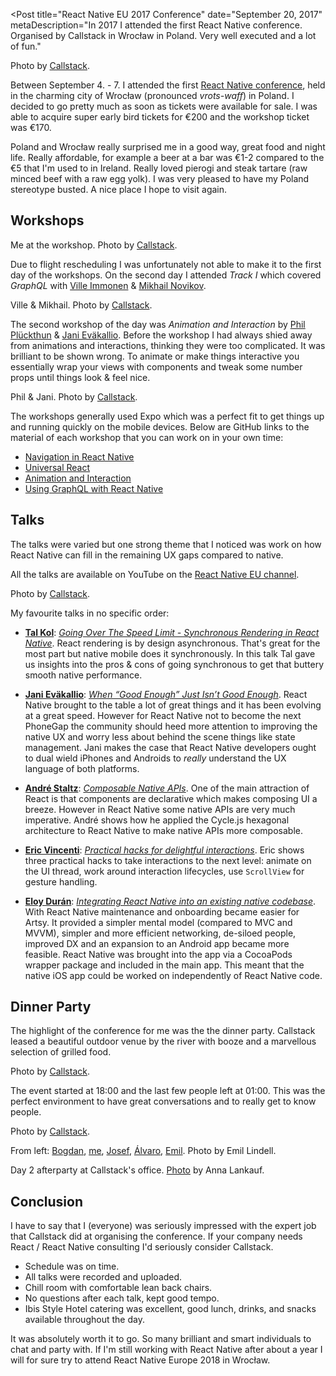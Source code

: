 
<Post
  title="React Native EU 2017 Conference"
  date="September 20, 2017"
  metaDescription="In 2017 I attended the first React Native conference.
  Organised by Callstack in Wrocław in Poland. Very well executed and a lot of
  fun."
>

<Dither
  src="/images/react-native-eu-2017-conference/react_native_banner.jpg"
  alt="React Native EU 2017 conference banner at Hotel Ibis"
  width={1536}
  height={1024}
/>

Photo by [Callstack][rneuphotos].

Between September 4. - 7. I attended the first [React Native conference](https://react-native.eu/), held in the charming city of Wrocław (pronounced *vrots-waff*) in Poland. I decided to go pretty much as soon as tickets were available for sale. I was able to acquire super early bird tickets for €200 and the workshop ticket was €170.

Poland and Wrocław really surprised me in a good way, great food and night life. Really affordable, for example a beer at a bar was €1-2 compared to the €5 that I'm used to in Ireland. Really loved pierogi and steak tartare (raw minced beef with a raw egg yolk). I was very pleased to have my Poland stereotype busted. A nice place I hope to visit again.

## Workshops
<Dither
  src="/images/react-native-eu-2017-conference/jonrh_workshop.jpg"
  alt="Me at the workshop"
  width={1536}
  height={1024}
/>

Me at the workshop. Photo by [Callstack][rneuphotos].

Due to flight rescheduling I was unfortunately not able to make it to the first day of the workshops. On the second day I attended *Track I* which covered *GraphQL* with [Ville Immonen][ville] & [Mikhail Novikov][mikhail].

<Dither
  src="/images/react-native-eu-2017-conference/graphql_workshop.jpg"
  alt="Ville & Mikhail"
  width={1536}
  height={1024}
/>

Ville & Mikhail. Photo by [Callstack][rneuphotos].

The second workshop of the day was *Animation and Interaction* by [Phil Plückthun][phil] & [Jani Eväkallio][jani]. Before the workshop I had always shied away from animations and interactions, thinking they were too complicated. It was brilliant to be shown wrong. To animate or make things interactive you essentially wrap your views with components and tweak some number props until things look & feel nice.

<Dither
  src="/images/react-native-eu-2017-conference/animation_workshop.jpg"
  alt="Phil & Jani"
  width={1536}
  height={1024}
/>

Phil & Jani. Photo by [Callstack][rneuphotos].

The workshops generally used Expo which was a perfect fit to get things up and running quickly on the mobile devices. Below are GitHub links to the material of each workshop that you can work on in your own time:

* [Navigation in React Native][navigationworkshop]
* [Universal React][universalworkshop]
* [Animation and Interaction][animationworkshop]
* [Using GraphQL with React Native][graphqlworkshop]

## Talks
The talks were varied but one strong theme that I noticed was work on how React Native can fill in the remaining UX gaps compared to native.

All the talks are available on YouTube on the [React Native EU channel](https://www.youtube.com/channel/UCUNE_g1mQPuyW975WjgjYxA/videos).

<Dither
  src="/images/react-native-eu-2017-conference/audience.jpg"
  alt="Audience at a presentation"
  width={1536}
  height={1024}
/>

Photo by [Callstack][rneuphotos].

My favourite talks in no specific order:

* **[Tal Kol][tal]**: *[Going Over The Speed Limit - Synchronous Rendering in React Native][taltalk]*. React rendering is by design asynchronous. That's great for the most part but native mobile does it synchronously. In this talk Tal gave us insights into the pros & cons of going synchronous to get that buttery smooth native performance.

* **[Jani Eväkallio][jani]**: *[When “Good Enough” Just Isn’t Good Enough][janitalk]*. React Native brought to the table a lot of great things and it has been evolving at a great speed. However for React Native not to become the next PhoneGap the community should heed more attention to improving the native UX and worry less about behind the scene things like state management. Jani makes the case that React Native developers ought to dual wield iPhones and Androids to *really* understand the UX language of both platforms.

* **[André Staltz][andre]**: *[Composable Native APIs][andretalk]*. One of the main attraction of React is that components are declarative which makes composing UI a breeze. However in React Native some native APIs are very much imperative. André shows how he applied the Cycle.js hexagonal architecture to React Native to make native APIs more composable.

* **[Eric Vincenti][eric]**: *[Practical hacks for delightful interactions][erictalk]*. Eric shows three practical hacks to take interactions to the next level: animate on the UI thread, work around interaction lifecycles, use `ScrollView` for gesture handling.

* **[Eloy Durán][eloy]**: *[Integrating React Native into an existing native codebase][eloytalk]*. With React Native maintenance and onboarding became easier for Artsy. It provided a simpler mental model (compared to MVC and MVVM), simpler and more efficient networking, de-siloed people, improved DX and an expansion to an Android app became more feasible. React Native was brought into the app via a CocoaPods wrapper package and included in the main app. This meant that the native iOS app could be worked on independently of React Native code.


## Dinner Party
The highlight of the conference for me was the the dinner party. Callstack leased a beautiful outdoor venue by the river with booze and a marvellous selection of grilled food.

<Dither
  src="/images/react-native-eu-2017-conference/dinnerparty.jpg"
  alt="Dinner party outdoor venue"
  width={1536}
  height={1024}
/>

Photo by [Callstack][rneuphotos].

The event started at 18:00 and the last few people left at 01:00. This was the perfect environment to have great conversations and to really get to know people. 

<Dither
  src="/images/react-native-eu-2017-conference/dinner_bbq.jpg"
  alt="Dinner BBQ"
  width={1536}
  height={1024}
/>

Photo by [Callstack][rneuphotos].

<Dither
  src="/images/react-native-eu-2017-conference/dinnerparty2.jpg"
  alt="Bogdan, me, Josef, Álvaro and Emil at the dinner party."
  width={1280}
  height={719}
/>

From left: [Bogdan][bogdan], [me][jonrhtwitter], [Josef][josef], [Álvaro][alvaro], [Emil][emil].
Photo by Emil
Lindell.

<Dither
  src="/images/react-native-eu-2017-conference/callstack_afterparty.jpg"
  alt="Afterparty at Callstack's office"
  width={1131}
  height={472}
/>

Day 2 afterparty at Callstack's office. [Photo](https://twitter.com/annalankauf/status/905872231544352768) by Anna Lankauf.


## Conclusion
I have to say that I (everyone) was seriously impressed with the expert job that Callstack did at organising the conference. If your company needs React / React Native consulting I'd seriously consider Callstack.

* Schedule was on time.
* All talks were recorded and uploaded.
* Chill room with comfortable lean back chairs.
* No questions after each talk, kept good tempo.
* Ibis Style Hotel catering was excellent, good lunch, drinks, and snacks available throughout the day.

It was absolutely worth it to go. So many brilliant and smart individuals to chat and party with. If I'm still working with React Native after about a year I will for sure try to attend React Native Europe 2018 in Wrocław.



[tal]: https://twitter.com/koltal
[taltalk]: https://www.youtube.com/watch?v=HXKFQu2cP4c
[jani]: https://twitter.com/jevakallio
[janitalk]: https://www.youtube.com/watch?v=A8fbdZpHESo
[andre]: https://twitter.com/andrestaltz
[andretalk]: https://www.youtube.com/watch?v=YnRALIjnRM4
[eric]: https://twitter.com/EricVicenti
[erictalk]: https://www.youtube.com/watch?v=7emqc7yf-Zg
[eloy]: https://twitter.com/alloy
[eloytalk]: https://www.youtube.com/watch?v=MbHBacYlHKQ
[ville]: https://twitter.com/VilleImmonen
[mikhail]: https://twitter.com/freiksenet
[phil]: https://twitter.com/_philpl
[animationworkshop]: https://github.com/FormidableLabs/react-native-animation-workshop
[navigationworkshop]: https://github.com/callstack/workshop-navigation
[graphqlworkshop]: https://github.com/reindexio/react-native-graphql-workshop
[universalworkshop]: https://github.com/callstack/talk-universal-react
[alvaro]: https://twitter.com/alvaromb
[emil]: https://twitter.com/Emil_Lindell
[rneuphotos]: https://blog.callstack.io/react-native-eu-2017-photos-1e0a7b032802
[josef]: https://twitter.com/jsfroth
[bogdan]: https://twitter.com/nothossu
[jonrhtwitter]: https://twitter.com/jonrh

</Post>

